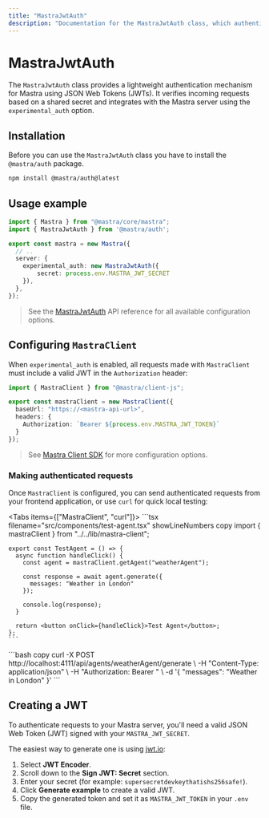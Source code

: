 ```yaml
---
title: "MastraJwtAuth"
description: "Documentation for the MastraJwtAuth class, which authenticates Mastra applications using JSON Web Tokens."
---
```



# MastraJwtAuth

The `MastraJwtAuth` class provides a lightweight authentication mechanism for Mastra using JSON Web Tokens (JWTs). It verifies incoming requests based on a shared secret and integrates with the Mastra server using the `experimental_auth` option.

## Installation

Before you can use the `MastraJwtAuth` class you have to install the `@mastra/auth` package.

```bash
npm install @mastra/auth@latest
```

## Usage example

```typescript {2,7-9} filename="src/mastra/index.ts" showLineNumbers copy
import { Mastra } from "@mastra/core/mastra";
import { MastraJwtAuth } from '@mastra/auth';

export const mastra = new Mastra({
  // ..
  server: {
    experimental_auth: new MastraJwtAuth({
        secret: process.env.MASTRA_JWT_SECRET
    }),
  },
});
```

> See the [MastraJwtAuth](/reference/auth/jwt.mdx) API reference for all available configuration options.

## Configuring `MastraClient`

When `experimental_auth` is enabled, all requests made with `MastraClient` must include a valid JWT in the `Authorization` header:

```typescript {6} filename="lib/mastra/mastra-client.ts" showLineNumbers copy
import { MastraClient } from "@mastra/client-js";

export const mastraClient = new MastraClient({
  baseUrl: "https://<mastra-api-url>",
  headers: {
    Authorization: `Bearer ${process.env.MASTRA_JWT_TOKEN}`
  }
});
```

> See [Mastra Client SDK](/docs/server-db/mastra-client.mdx) for more configuration options.

### Making authenticated requests

Once `MastraClient` is configured, you can send authenticated requests from your frontend application, or use `curl` for quick local testing:

<Tabs items={["MastraClient", "curl"]}>
  <Tab>
    ```tsx filename="src/components/test-agent.tsx" showLineNumbers copy
    import { mastraClient } from "../../lib/mastra-client";

    export const TestAgent = () => {
      async function handleClick() {
        const agent = mastraClient.getAgent("weatherAgent");

        const response = await agent.generate({
          messages: "Weather in London"
        });

        console.log(response);
      }

      return <button onClick={handleClick}>Test Agent</button>;
    };
    ```
  </Tab>
  <Tab>
    ```bash copy
    curl -X POST http://localhost:4111/api/agents/weatherAgent/generate \
      -H "Content-Type: application/json" \
      -H "Authorization: Bearer <your-jwt>" \
      -d '{
        "messages": "Weather in London"
      }'
    ```
  </Tab>
</Tabs>

## Creating a JWT

To authenticate requests to your Mastra server, you'll need a valid JSON Web Token (JWT) signed with your `MASTRA_JWT_SECRET`.

The easiest way to generate one is using [jwt.io](https://www.jwt.io/):

1. Select **JWT Encoder**.
2. Scroll down to the **Sign JWT: Secret** section.
3. Enter your secret (for example: `supersecretdevkeythatishs256safe!`).
4. Click **Generate example** to create a valid JWT.
5. Copy the generated token and set it as `MASTRA_JWT_TOKEN` in your `.env` file.
